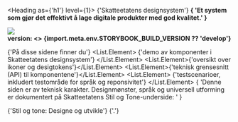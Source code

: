 
<Meta title="Generelt/Introduksjon" />

<Heading as={'h1'} level={1}>
  {'Skatteetatens designsystem'}
</Heading>
<Paragraph hasSpacing>
  <strong>
    {
      'Et system som gjør det effektivt å lage digitale produkter med god kvalitet.'
    }
  </strong>
</Paragraph>

<div className={'introImageContainer'}>
  <img src={imageUrl} />
</div>
<Paragraph hasSpacing>
  <b>
    version:
    <> {import.meta.env.STORYBOOK_BUILD_VERSION ?? 'develop'}</>
  </b>
</Paragraph>

<Paragraph hasSpacing>{'På disse sidene finner du'}</Paragraph>
<List hasSpacing>
  <List.Element>
    {'demo av komponenter i Skatteetatens designsystem'}
  </List.Element>
  <List.Element>{'oversikt over ikoner og desigtokens'}</List.Element>
  <List.Element>{'teknisk grensesnitt (API) til komponentene'}</List.Element>
  <List.Element>
    {'testscenarioer, inkludert testområde for språk og reponsivitet'}
  </List.Element>
</List>
<Paragraph>
  {
    'Denne siden er av teknisk karakter. Designmønster, språk og universell utforming er dokumentert på Skatteetatens Stil og Tone-underside: '
  }
  <Link
    href={'https://www.skatteetaten.no/stilogtone/designsystemet/'}
    target={'_blank'}
  >
    {'Stil og tone: Designe og utvikle'}
  </Link>
  {'.'}
</Paragraph>
